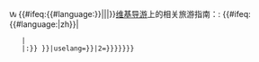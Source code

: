 [[File:Wikivoyage-Logo-v3-icon.svg|12px|link=]]&nbsp;{{#ifeq:{{#language:{{{1}}}}}|{{{1}}}||{{Iso2lang-chinese|{{{1}}}}}}}[[维基导游]]上的相关旅游指南：{{plainlinks|1={{fullurl:<!--
-->{{#ifeq:{{#language:{{{1}}}|zh}}|{{{1}}}
    |voy
    |voy}}:<!--
-->{{#ifeq:{{#language:{{{1}}}|zh}}|{{{1}}}
    |
    |{{{1}}}:}}<!--
-->{{{2|{{PAGENAME}}}}}|uselang={{int:Lang}}}}|2={{{3|{{{2|{{PAGENAME}}}}}}}}}}</dd><noinclude>
{{Documentation|content=
本模板接受3个参数：
:<nowiki>{{wikivoyagelang-inline|1|2|3}}</nowiki>

* '''1''' 是维基导游[[:en:Country code top-level domain|国家代码]]。如果此参数为空，或者内容异常，则会被导入多中文维基导游
* '''2''' 是对应语言维基导游的页面名
* '''3''' 是显示名称。这是个可选参数，默认显示是参数2指定的页面名
::如果2和3留空，则默认引用当前条目的同名国家代码维基导游的条目。

== 参见 ==
* [[Template:Wikivoyagelang]]

[[Category:姊妹計劃鏈接模板]]
}}</noinclude>